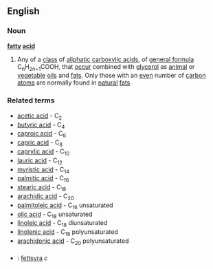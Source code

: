 ==English==
===Noun===
{{wikipedia}}
'''[[fatty]] [[acid]]'''
#{{chemistry}} Any of a [[class]] of [[aliphatic]] [[carboxylic acid]]s, of [[general formula]] C<sub>n</sub>H<sub>2n+1</sub>COOH, that [[occur]] combined with [[glycerol]] as [[animal]] or [[vegetable]] [[oil]]s and [[fat]]s. Only those with an [[even]] number of [[carbon]] [[atom]]s are normally found in [[natural]] [[fat]]s
===Related terms===
*[[acetic acid]] - C<sub>2</sub>
*[[butyric acid]] - C<sub>4</sub>
*[[caproic acid]] - C<sub>6</sub>
*[[capric acid]] - C<sub>8</sub>
*[[caprylic acid]] - C<sub>10</sub>
*[[lauric acid]] - C<sub>12</sub>
*[[myristic acid]] - C<sub>14</sub>
*[[palmitic acid]] - C<sub>16</sub>
*[[stearic acid]] - C<sub>18</sub>
*[[arachidic acid]] - C<sub>20</sub>
*[[palmitoleic acid]] - C<sub>16</sub> unsaturated
*[[olic acid]] - C<sub>18</sub> unsaturated
*[[linoleic acid]] - C<sub>18</sub> diunsaturated
*[[linolenic acid]] - C<sub>18</sub> polyunsaturated
*[[arachidonic acid]] - C<sub>20</sub> polyunsaturated

===={{trans}}====
*{{sv}}: [[fettsyra]] ''c''
